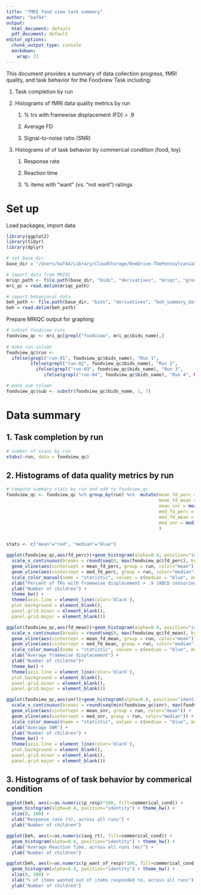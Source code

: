 ```yaml
---
title: "fMRI food view task summary"
author: "baf44"
output:
  html_document: default
  pdf_document: default
editor_options:
  chunk_output_type: console
  markdown: 
    wrap: 72
---
```


This document provides a summary of data collection progress, fMRI quality, and task behavior for the Foodview Task including:

1.  Task completion by run

2.  Histograms of fMRI data quality metrics by run

    1.  \% trs with framewise displacement (FD) \> .9

    2.  Average FD

    3.  Signal-to-noise ratio (SNR)

3.  Histograms of of task behavior by commerical condition (food, toy)

    1.  Response rate 

    2.  Reaction time 

    3.  % items with "want" (vs. "not want") ratings



# Set up

Load packages, import data
```r
library(ggplot2)
library(tidyr)
library(dplyr)

# set base_dir 
base_dir = "/Users/baf44/Library/CloudStorage/OneDrive-ThePennsylvaniaStateUniversity/b-childfoodlab_Shared/Active_Studies/MarketingResilienceRO1_8242020/ParticipantData/"

# import data from MRIQC
mriqc_path <- file.path(base_dir, "bids", "derivatives", "mriqc", "group_bold.tsv")
mri_qc = read.delim(mriqc_path)

# import behavioral data
beh_path <- file.path(base_dir, "bids", "derivatives", "beh_summary_databases", "foodview_long_by_cond.tsv")
beh = read.delim(beh_path)

```

Prepare MRIQC output for graphing
```r

# subset foodview runs
foodview_qc <- mri_qc[grepl("foodview", mri_qc$bids_name),]
  
# make run column
foodview_qc$run <-
  ifelse(grepl("run-01", foodview_qc$bids_name), "Run 1",
         ifelse(grepl("run-02", foodview_qc$bids_name), "Run 2",
           ifelse(grepl("run-03", foodview_qc$bids_name), "Run 3", 
              ifelse(grepl("run-04", foodview_qc$bids_name), "Run 4", NA))))

# make sub column
foodview_qc$sub <- substr(foodview_qc$bids_name, 1, 7)
```

# Data summary

## 1.  Task completion by run

```r
# number of scans by run
xtabs(~run, data = foodview_qc)

```


## 2. Histograms of data quality metrics by run

```r
# compute summary stats by run and add to foodview_qc
foodview_qc <- foodview_qc %>% group_by(run) %>%  mutate(mean_fd_perc = mean(fd_perc),
                                                         mean_fd_mean = mean(fd_mean),
                                                         mean_snr = mean(snr),
                                                         med_fd_perc = median(fd_perc),
                                                         med_fd_mean = median(fd_mean),
                                                         med_snr = median(snr)
                                                         )


stats <- c("mean"="red", "median"="blue")

ggplot(foodview_qc,aes(fd_perc))+geom_histogram(alpha=0.4, position="identity")+facet_wrap(~as.factor(run),ncol=1) +
  scale_x_continuous(breaks = round(seq(0, max(foodview_qc$fd_perc), by = 10),1)) +
  geom_vline(aes(xintercept = mean_fd_perc, group = run, color="mean")) +
  geom_vline(aes(xintercept = med_fd_perc, group = run, color="median")) +
  scale_color_manual(name = "statistic", values = c(median = "blue", mean = "red")) + 
  xlab("Percent of TRs with framewise displacement > .9 (ABCD censoring threshold)") + 
  ylab("Number of children") + 
  theme_bw() +
  theme(axis.line = element_line(color='black'),
  plot.background = element_blank(),
  panel.grid.minor = element_blank(),
  panel.grid.major = element_blank())

ggplot(foodview_qc,aes(fd_mean))+geom_histogram(alpha=0.4, position="identity")+facet_wrap(~as.factor(run),ncol=1) +
  scale_x_continuous(breaks = round(seq(0, max(foodview_qc$fd_mean), by = .5),1)) +
  geom_vline(aes(xintercept = mean_fd_mean, group = run, color="mean")) +
  geom_vline(aes(xintercept = med_fd_mean, group = run, color="median")) +
  scale_color_manual(name = "statistic", values = c(median = "blue", mean = "red")) + 
  xlab("Average framewise displacement") + 
  ylab("Number of children")+
  theme_bw() +
  theme(axis.line = element_line(color='black'),
  plot.background = element_blank(),
  panel.grid.minor = element_blank(),
  panel.grid.major = element_blank())

ggplot(foodview_qc,aes(snr))+geom_histogram(alpha=0.4, position="identity")+facet_wrap(~as.factor(run),ncol=1) +
  scale_x_continuous(breaks = round(seq(min(foodview_qc$snr), max(foodview_qc$snr), by = .2),1)) +
  geom_vline(aes(xintercept = mean_snr, group = run, color="mean")) +
  geom_vline(aes(xintercept = med_snr, group = run, color="median")) +
  scale_color_manual(name = "statistic", values = c(median = "blue", mean = "red")) + 
  xlab("Average SNR") + 
  ylab("Number of children") +
  theme_bw() +
  theme(axis.line = element_line(color='black'),
  plot.background = element_blank(),
  panel.grid.minor = element_blank(),
  panel.grid.major = element_blank())

```

## 3. Histograms of of task behavior by commerical condition

```r

ggplot(beh, aes(x=as.numeric(p_resp)*100, fill=commerical_cond)) + 
  geom_histogram(alpha=0.4, position="identity") + theme_bw() +
  xlim(0, 100) + 
  xlab("Response rate (%), across all runs") + 
  ylab("Number of children")

ggplot(beh, aes(x=as.numeric(avg_rt), fill=commerical_cond)) + 
  geom_histogram(alpha=0.4, position="identity") + theme_bw() +
  xlab("Average Reaction Time, across all runs (ms)") + 
  ylab("Number of children")

ggplot(beh, aes(x=as.numeric(p_want_of_resp)*100, fill=commerical_cond)) + 
  geom_histogram(alpha=0.4, position="identity") + theme_bw() +
  xlim(0, 100) + 
  xlab("% of items wanted out of items responded to, across all runs") + 
  ylab("Number of children")

```
